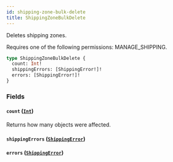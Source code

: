 ```yaml
---
id: shipping-zone-bulk-delete
title: ShippingZoneBulkDelete
---
```



Deletes shipping zones. 

Requires one of the following permissions: MANAGE_SHIPPING.

```graphql
type ShippingZoneBulkDelete {
  count: Int!
  shippingErrors: [ShippingError!]!
  errors: [ShippingError!]!
}
```


### Fields

#### `count` ([`Int`](../../../developer/api-reference/scalars/int))

Returns how many objects were affected.


#### `shippingErrors` ([`ShippingError`](../../../developer/api-reference/objects/shipping-error))




#### `errors` ([`ShippingError`](../../../developer/api-reference/objects/shipping-error))






